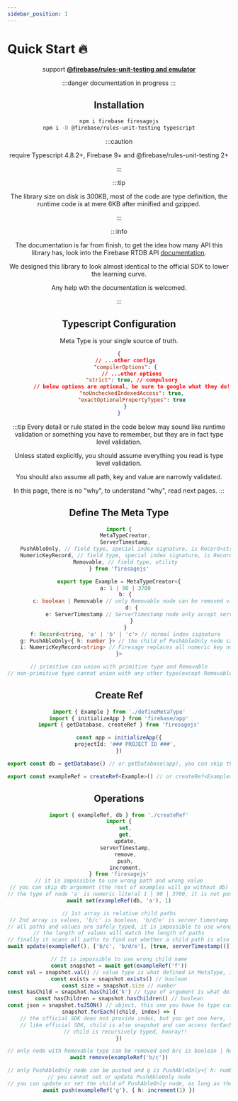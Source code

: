 ```yaml
---
sidebar_position: 1
---
```


# Quick Start 🔥


<Header />

support **[@firebase/rules-unit-testing and emulator](/guides/tests)**

:::danger
documentation in progress
:::

## Installation

```bash
npm i firebase firesagejs
npm i -D @firebase/rules-unit-testing typescript
```

:::caution

require Typescript 4.8.2+, Firebase 9+ and @firebase/rules-unit-testing 2+

:::

:::tip

The library size on disk is 300KB, most of the code are type definition, the runtime code is at mere 6KB after minified and gzipped.

:::

:::info

The documentation is far from finish, to get the idea how many API this library has, look into the Firebase RTDB API [documentation](https://firebase.google.com/docs/reference/js/database).

We designed this library to look almost identical to the official SDK to lower the learning curve.

Any help wth the documentation is welcomed.

:::

## Typescript Configuration

Meta Type is your single source of truth.

```json title='tsconfig.json'
{
	// ...other configs
	"compilerOptions": {
		// ...other options
		"strict": true, // compulsory
		// below options are optional, be sure to google what they do!
		"noUncheckedIndexedAccess": true,
		"exactOptionalPropertyTypes": true
	}
}
```

:::tip
Every detail or rule stated in the code below may sound like runtime validation or something you have to remember, but they are in fact type level validation.

Unless stated explicitly, you should assume everything you read is type level validation.

You should also assume all path, key and value are narrowly validated.

In this page, there is no "why", to understand "why", read next pages.
:::

## Define The Meta Type

```ts title='defineMetaType.ts'
import {
	MetaTypeCreator,
	ServerTimestamp,
	PushAbleOnly, // field type, special index signature, is Record<string, T> under the hood
	NumericKeyRecord, // field type, special index signature, is Record<`${number}`, T> under the hood
	Removable, // field type, utility
} from 'firesagejs'

export type Example = MetaTypeCreator<{
	a: 1 | 90 | 3700
	b: {
		c: boolean | Removable // only Removable node can be removed via `remove` function.
		d: {
			e: ServerTimestamp // ServerTimestamp node only accept server timestamp and not number.
		}
	}
	f: Record<string, 'a' | 'b' | 'c'> // normal index signature
	g: PushAbleOnly<{ h: number }> // the child of PushAbleOnly node can only be created via `push` function.
	i: NumericKeyRecord<string> // Firesage replaces all numeric key node { 1:'a', 2:'b', 3:'c' } with error message, use NumericKeyRecord instead
}>

// primitive can union with primitive type and Removable
// non-primitive type cannot union with any other type(except Removable), otherwise Firesage will replaces the type with an error message.
```

## Create Ref

```ts
import { Example } from './defineMetaType'
import { initializeApp } from 'firebase/app'
import { getDatabase, createRef } from 'firesagejs'

const app = initializeApp({
	projectId: '### PROJECT ID ###',
})

export const db = getDatabase() // or getDatabase(app), you can skip this

export const exampleRef = createRef<Example>() // or createRef<Example>(db)
```

## Operations

```ts
import { exampleRef, db } from './createRef'
import {
	set,
	get,
	update,
	serverTimestamp,
	remove,
	push,
	increment,
} from 'firesagejs'
// it is impossible to use wrong path and wrong value
// you can skip db argument (the rest of examples will go without db)
// the type of node 'a' is numeric literal 1 | 90 | 3700, it is not possible to use `increment` on it
await set(exampleRef(db, 'a'), 1)

// 1st array is relative child paths
// 2nd array is values, 'b/c' is boolean, 'b/d/e' is server timestamp
// all paths and values are safely typed, it is impossible to use wrong path or match it with wrong value
// the length of values will match the length of paths
// finally it scans all paths to find out whether a child path is also a child of another path (if exist it will throw at runtime).
await update(exampleRef(), ['b/c', 'b/d/e'], [true, serverTimestamp()])

// It is impossible to use wrong child name
const snapshot = await get(exampleRef('f'))
const val = snapshot.val() // value type is what defined in MetaType, in this case it is Record<string, 'a' | 'b' | 'c'> | null
const exists = snapshot.exists() // boolean
const size = snapshot.size // number
const hasChild = snapshot.hasChild('k') // type of argument is what defined in MetaType, in this case it is `string` because 'f' is Record<string, 'a' | 'b' | 'c'>
const hasChildren = snapshot.hasChildren() // boolean
const json = snapshot.toJSON() // object, this one you have to type cast it
snapshot.forEach((child, index) => {
	// the official SDK does not provide index, but you get one here, for free
	// like official SDK, child is also snapshot and can access forEach, val, key, size, exists, child, hasChild, hasChildren, toJSON
	// child is recursively typed, hooray!!
})

// only node with Removable type can be removed and b/c is boolean | Removable
await remove(exampleRef('b/c'))

// only PushAbleOnly node can be pushed and g is PushAbleOnly<{ h: number }>
// you cannot set or update PushAbleOnly node
// you can update or set the child of PushAbleOnly node, as long as the child itself is not PushAbleOnly
await push(exampleRef('g'), { h: increment(1) })
```
